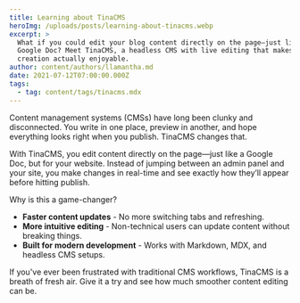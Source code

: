 ```yaml
---
title: Learning about TinaCMS
heroImg: /uploads/posts/learning-about-tinacms.webp
excerpt: >
  What if you could edit your blog content directly on the page—just like a
  Google Doc? Meet TinaCMS, a headless CMS with live editing that makes content
  creation actually enjoyable.
author: content/authors/llamantha.md
date: 2021-07-12T07:00:00.000Z
tags:
  - tag: content/tags/tinacms.mdx
---
```


Content management systems (CMSs) have long been clunky and disconnected. You write in one place, preview in another, and hope everything looks right when you publish. TinaCMS changes that.

With TinaCMS, you edit content directly on the page—just like a Google Doc, but for your website. Instead of jumping between an admin panel and your site, you make changes in real-time and see exactly how they’ll appear before hitting publish.

Why is this a game-changer?

- **Faster content updates** - No more switching tabs and refreshing.
- **More intuitive editing** - Non-technical users can update content without breaking things.
- **Built for modern development** - Works with Markdown, MDX, and headless CMS setups.

If you've ever been frustrated with traditional CMS workflows, TinaCMS is a breath of fresh air. Give it a try and see how much smoother content editing can be.
